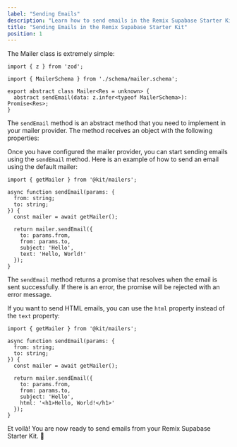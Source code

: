 ```yaml
---
label: "Sending Emails"
description: "Learn how to send emails in the Remix Supabase Starter Kit."
title: "Sending Emails in the Remix Supabase Starter Kit"
position: 1
---
```


The Mailer class is extremely simple:

```tsx
import { z } from 'zod';

import { MailerSchema } from './schema/mailer.schema';

export abstract class Mailer<Res = unknown> {
  abstract sendEmail(data: z.infer<typeof MailerSchema>): Promise<Res>;
}
```

The `sendEmail` method is an abstract method that you need to implement in your mailer provider. The method receives an object with the following properties:

Once you have configured the mailer provider, you can start sending emails using the `sendEmail` method. Here is an example of how to send an email using the default mailer:

```tsx
import { getMailer } from '@kit/mailers';

async function sendEmail(params: {
  from: string;
  to: string;
}) {
  const mailer = await getMailer();

  return mailer.sendEmail({
    to: params.from,
    from: params.to,
    subject: 'Hello',
    text: 'Hello, World!'
  });
}
```

The `sendEmail` method returns a promise that resolves when the email is sent successfully. If there is an error, the promise will be rejected with an error message.

If you want to send HTML emails, you can use the `html` property instead of the `text` property:

```tsx
import { getMailer } from '@kit/mailers';

async function sendEmail(params: {
  from: string;
  to: string;
}) {
  const mailer = await getMailer();

  return mailer.sendEmail({
    to: params.from,
    from: params.to,
    subject: 'Hello',
    html: '<h1>Hello, World!</h1>'
  });
}
```

Et voilà! You are now ready to send emails from your Remix Supabase Starter Kit. 🚀